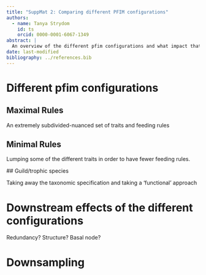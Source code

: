 ```yaml
---
title: "SuppMat 2: Comparing different PFIM configurations"
authors:
  - name: Tanya Strydom
    id: ts
    orcid: 0000-0001-6067-1349
abstract: |
  An overview of the different pfim configurations and what impact that has on the resulting networks
date: last-modified
bibliography: ../references.bib
---
```


# Different pfim configurations

## Maximal Rules

An extremely subdivided-nuanced set of traits and feeding rules

## Minimal Rules

Lumping some of the different traits in order to have fewer feeding rules. 

## Guild/trophic species

Taking away the taxonomic specification and taking a 'functional' approach

# Downstream effects of the different configurations

Redundancy? Structure? Basal node?

# Downsampling